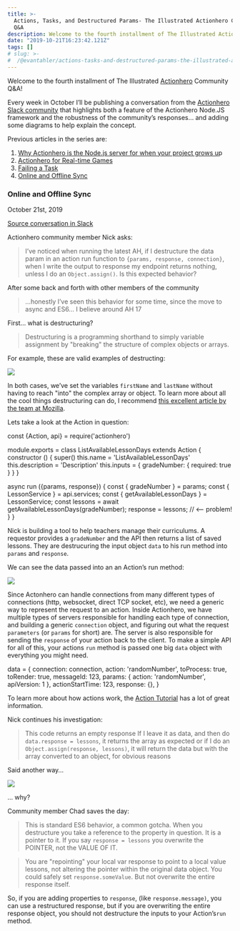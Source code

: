 ```yaml
---
title: >-
  Actions, Tasks, and Destructured Params- The Illustrated Actionhero Community
  Q&A
description: Welcome to the fourth installment of The Illustrated Actionhero Community Q&A!
date: "2019-10-21T16:23:42.121Z"
tags: []
# slug: >-
#  /@evantahler/actions-tasks-and-destructured-params-the-illustrated-actionhero-community-q-a-a3128f41b2ee
---
```


Welcome to the fourth installment of The Illustrated [Actionhero](https://www.actionherojs.com/) Community Q&A!

Every week in October I’ll be publishing a conversation from the [Actionhero Slack community](http://slack.actionherojs.com/) that highlights both a feature of the Actionhero Node.JS framework and the robustness of the community’s responses… and adding some diagrams to help explain the concept.

Previous articles in the series are:

1.  [Why Actionhero is the Node.js server for when your project grows u](https://blog.evantahler.com/why-choose-actionhero-9a4b5caf4e62)p
2.  [Actionhero for Real-time Games](https://blog.evantahler.com/actionhero-for-real-time-games-the-illustrated-actionhero-community-q-a-44c138e840e)
3.  [Failing a Task](https://blog.evantahler.com/failing-a-task-the-illustrated-actionhero-community-q-a-b46b63bf5cc0)
4.  [Online and Offline Sync](https://blog.evantahler.com/online-and-offline-sync-the-illustrated-actionhero-community-q-a-c768513dd378)

### Online and Offline Sync

October 21st, 2019

[Source conversation in Slack](https://actionherojs.slack.com/archives/C04EVSUSD/p1566736126151100)

Actionhero community member Nick asks:

> I’ve noticed when running the latest AH, if I destructure the data param in an action run function to `{params, response, connection}`, when I write the output to response my endpoint returns nothing, unless I do an `Object.assign()`. Is this expected behavior?

After some back and forth with other members of the community

> …honestly I’ve seen this behavior for some time, since the move to async and ES6… I believe around AH 17

First… what is destructuring?

> Destructuring is a programming shorthand to simply variable assignment by "breaking" the structure of complex objects or arrays.

For example, these are valid examples of destructing:

![](/images/medium-export/1__phVzjPGTY__ky66bFEsDnEw.png)

In both cases, we’ve set the variables `firstName` and `lastName` without having to reach "into" the complex array or object. To learn more about all the cool things destructuring can do, I recommend [this excellent article by the team at Mozilla](https://hacks.mozilla.org/2015/05/es6-in-depth-destructuring/).

Lets take a look at the Action in question:

const {Action, api} = require('actionhero')

module.exports = class ListAvailableLessonDays extends Action {
constructor () {
super()
this.name = 'ListAvailableLessonDays'
this.description = 'Description'
this.inputs = {
gradeNumber: { required: true }
}
}

async run ({params, response}) {
const { gradeNumber } = params;
const { LessonService } = api.services;
const { getAvailableLessonDays } = LessonService;
const lessons = await getAvailableLessonDays(gradeNumber);
response = lessons; // <-- problem!
}
}

Nick is building a tool to help teachers manage their curriculums. A requestor provides a `gradeNumber` and the API then returns a list of saved lessons. They are destrucuring the input object `data` to his run method into `params` and `response`.

We can see the data passed into an an Action’s run method:

![](/images/medium-export/1__R8PFi8FBcnld8uXKCwBzVQ.png)

Since Actonhero can handle connections from many different types of connections (http, websocket, direct TCP socket, etc), we need a generic way to represent the request to an action. Inside Actionhero, we have multiple types of servers responsible for handling each type of connection, and building a generic `connection` object, and figuring out what the request `parameters` (or `params` for short) are. The server is also responsible for sending the `response` of your action back to the client. To make a simple API for all of this, your actions `run` method is passed one big `data` object with everything you might need.

data = {
connection: connection,
action: 'randomNumber',
toProcess: true,
toRender: true,
messageId: 123,
params: { action: 'randomNumber', apiVersion: 1 },
actionStartTime: 123, response: {},
}

To learn more about how actions work, the [Action Tutorial](https://docs.actionherojs.com/tutorial-actions.html) has a lot of great information.

Nick continues his investigation:

> This code returns an empty response If I leave it as data, and then do `data.response = lessons`, it returns the array as expected or if I do an `Object.assign(response, lessons)`, it will return the data but with the array converted to an object, for obvious reasons

Said another way…

![](/images/medium-export/1__WjivaLxe__ZdJ6RMcgRxVYw.png)

… why?

Community member Chad saves the day:

> This is standard ES6 behavior, a common gotcha. When you destructure you take a reference to the property in question. It is a pointer to it. If you say `response = lessons` you overwrite the POINTER, not the VALUE OF IT.

> You are "repointing" your local var response to point to a local value lessons, not altering the pointer within the original data object. You could safely set `response.someValue`. But not overwrite the entire response itself.

So, if you are adding properties to `response`, (like `response.message)`, you can use a restructured response, but if you are overwriting the entire response object, you should not destructure the inputs to your Action’s`run` method.
